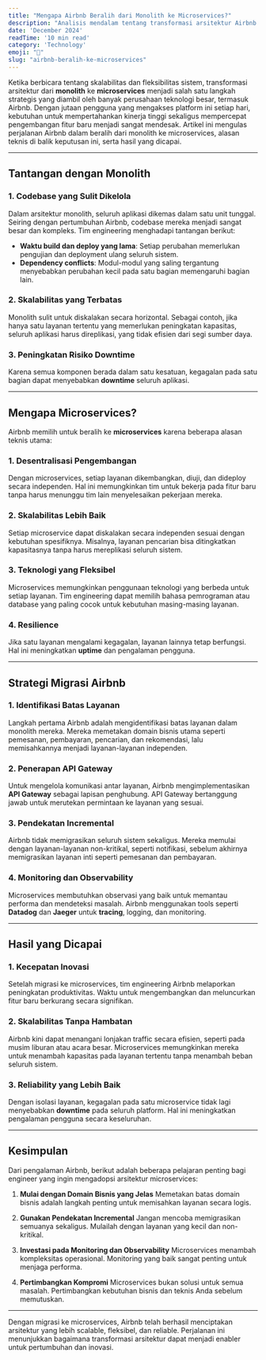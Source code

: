 ```yaml
---
title: "Mengapa Airbnb Beralih dari Monolith ke Microservices?"
description: "Analisis mendalam tentang transformasi arsitektur Airbnb dari monolith ke microservices berdasarkan fakta dan data."
date: 'December 2024'
readTime: '10 min read'
category: 'Technology'
emoji: "🏨"
slug: "airbnb-beralih-ke-microservices"
---
```


Ketika berbicara tentang skalabilitas dan fleksibilitas sistem, transformasi arsitektur dari **monolith** ke **microservices** menjadi salah satu langkah strategis yang diambil oleh banyak perusahaan teknologi besar, termasuk Airbnb. Dengan jutaan pengguna yang mengakses platform ini setiap hari, kebutuhan untuk mempertahankan kinerja tinggi sekaligus mempercepat pengembangan fitur baru menjadi sangat mendesak. Artikel ini mengulas perjalanan Airbnb dalam beralih dari monolith ke microservices, alasan teknis di balik keputusan ini, serta hasil yang dicapai.

---

## Tantangan dengan Monolith

### 1. **Codebase yang Sulit Dikelola**
Dalam arsitektur monolith, seluruh aplikasi dikemas dalam satu unit tunggal. Seiring dengan pertumbuhan Airbnb, codebase mereka menjadi sangat besar dan kompleks. Tim engineering menghadapi tantangan berikut:
- **Waktu build dan deploy yang lama**: Setiap perubahan memerlukan pengujian dan deployment ulang seluruh sistem.
- **Dependency conflicts**: Modul-modul yang saling tergantung menyebabkan perubahan kecil pada satu bagian memengaruhi bagian lain.

### 2. **Skalabilitas yang Terbatas**
Monolith sulit untuk diskalakan secara horizontal. Sebagai contoh, jika hanya satu layanan tertentu yang memerlukan peningkatan kapasitas, seluruh aplikasi harus direplikasi, yang tidak efisien dari segi sumber daya.

### 3. **Peningkatan Risiko Downtime**
Karena semua komponen berada dalam satu kesatuan, kegagalan pada satu bagian dapat menyebabkan **downtime** seluruh aplikasi.

---

## Mengapa Microservices?

Airbnb memilih untuk beralih ke **microservices** karena beberapa alasan teknis utama:

### 1. **Desentralisasi Pengembangan**
Dengan microservices, setiap layanan dikembangkan, diuji, dan dideploy secara independen. Hal ini memungkinkan tim untuk bekerja pada fitur baru tanpa harus menunggu tim lain menyelesaikan pekerjaan mereka.

### 2. **Skalabilitas Lebih Baik**
Setiap microservice dapat diskalakan secara independen sesuai dengan kebutuhan spesifiknya. Misalnya, layanan pencarian bisa ditingkatkan kapasitasnya tanpa harus mereplikasi seluruh sistem.

### 3. **Teknologi yang Fleksibel**
Microservices memungkinkan penggunaan teknologi yang berbeda untuk setiap layanan. Tim engineering dapat memilih bahasa pemrograman atau database yang paling cocok untuk kebutuhan masing-masing layanan.

### 4. **Resilience**
Jika satu layanan mengalami kegagalan, layanan lainnya tetap berfungsi. Hal ini meningkatkan **uptime** dan pengalaman pengguna.

---

## Strategi Migrasi Airbnb

### 1. **Identifikasi Batas Layanan**
Langkah pertama Airbnb adalah mengidentifikasi batas layanan dalam monolith mereka. Mereka memetakan domain bisnis utama seperti pemesanan, pembayaran, pencarian, dan rekomendasi, lalu memisahkannya menjadi layanan-layanan independen.

### 2. **Penerapan API Gateway**
Untuk mengelola komunikasi antar layanan, Airbnb mengimplementasikan **API Gateway** sebagai lapisan penghubung. API Gateway bertanggung jawab untuk merutekan permintaan ke layanan yang sesuai.

### 3. **Pendekatan Incremental**
Airbnb tidak memigrasikan seluruh sistem sekaligus. Mereka memulai dengan layanan-layanan non-kritikal, seperti notifikasi, sebelum akhirnya memigrasikan layanan inti seperti pemesanan dan pembayaran.

### 4. **Monitoring dan Observability**
Microservices membutuhkan observasi yang baik untuk memantau performa dan mendeteksi masalah. Airbnb menggunakan tools seperti **Datadog** dan **Jaeger** untuk **tracing**, logging, dan monitoring.

---

## Hasil yang Dicapai

### 1. **Kecepatan Inovasi**
Setelah migrasi ke microservices, tim engineering Airbnb melaporkan peningkatan produktivitas. Waktu untuk mengembangkan dan meluncurkan fitur baru berkurang secara signifikan.

### 2. **Skalabilitas Tanpa Hambatan**
Airbnb kini dapat menangani lonjakan traffic secara efisien, seperti pada musim liburan atau acara besar. Microservices memungkinkan mereka untuk menambah kapasitas pada layanan tertentu tanpa menambah beban seluruh sistem.

### 3. **Reliability yang Lebih Baik**
Dengan isolasi layanan, kegagalan pada satu microservice tidak lagi menyebabkan **downtime** pada seluruh platform. Hal ini meningkatkan pengalaman pengguna secara keseluruhan.

---

## Kesimpulan

Dari pengalaman Airbnb, berikut adalah beberapa pelajaran penting bagi engineer yang ingin mengadopsi arsitektur microservices:

1. **Mulai dengan Domain Bisnis yang Jelas**
   Memetakan batas domain bisnis adalah langkah penting untuk memisahkan layanan secara logis.

2. **Gunakan Pendekatan Incremental**
   Jangan mencoba memigrasikan semuanya sekaligus. Mulailah dengan layanan yang kecil dan non-kritikal.

3. **Investasi pada Monitoring dan Observability**
   Microservices menambah kompleksitas operasional. Monitoring yang baik sangat penting untuk menjaga performa.

4. **Pertimbangkan Kompromi**
   Microservices bukan solusi untuk semua masalah. Pertimbangkan kebutuhan bisnis dan teknis Anda sebelum memutuskan.

---

Dengan migrasi ke microservices, Airbnb telah berhasil menciptakan arsitektur yang lebih scalable, fleksibel, dan reliable. Perjalanan ini menunjukkan bagaimana transformasi arsitektur dapat menjadi enabler untuk pertumbuhan dan inovasi.